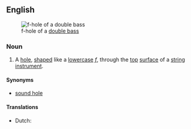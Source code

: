 ==English==
{{wikipedia}}
[[Image:Doublebass fhole.jpg|thumb|f-hole of a [[double bass]]]]
===Noun===
{{en-noun|head=[[f]]-[[hole]]}}

# {{musical instruments}} A [[hole]], [[shape]]d like a [[lowercase]] ''[[f]]'', through the [[top]] [[surface]] of a [[string instrument]].

====Synonyms====
* [[sound hole]]

====Translations====
* Dutch: {{t+|nl|klankgat|n}}